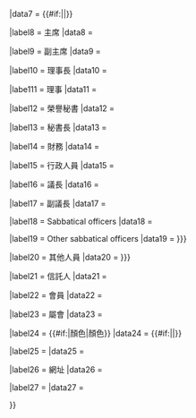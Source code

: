 {{Infobox
|bodyclass  = vcard
|titleclass = fn org

|bodystyle = 

|title     = {{{name|<includeonly>{{PAGENAME}}</includeonly>}}}

|image     = {{{image|}}}
|caption   = {{{caption|}}}

|label1  = 簡稱
|data1   = {{{abbreviation|}}} 

|label2  = 格言
|data2   = {{{motto|}}} 

|label3  = 學校
|data3   = {{{institution|}}}

|label4  = 地點
|data4   = {{{location|}}}

|label5  = 創於
|data5   = {{{established|}}}

|label6  = 會長
|data6   = {{{president|}}}

|label7  = {{#if:{{{vice presidents|}}}|副會長|副會長}}
|data7   = {{#if:{{{vice presidents|}}}|{{{vice presidents}}}|{{{vice president|}}}}}

|label8 = 主席
|data8  = {{{chairperson|}}}

|label9 = 副主席
|data9  = {{{vice-chairperson|}}}

|label10 = 理事長
|data10  = {{{council-president|}}}

|labe111 = 理事
|data11  = {{{director|}}}

|label12  = 榮譽秘書
|data12 = {{{honorary secretary|}}}

|label13  = 秘書長
|data13   = {{{general secretary|}}}

|label14 = 財務
|data14  = {{{treasurer|}}}

|label15 = 行政人員
|data15  = {{{executive officers|}}}

|label16 = 議長
|data16 = {{{chairperson of student parliament|}}}

|label17 = 副議長
|data17 = {{{vice-chairperson of student parliament|}}}

|label18 = Sabbatical officers
|data18  = {{{sabbs|}}}

|label19 = Other sabbatical officers
|data19  = {{{other_sabbs|{{{other sabbs|}}}}}}

|label20 = 其他人員
|data20  = {{{other_officers|{{{other officers|}}}}}}

|label21 = 信託人
|data21  = {{{trustees|}}}

|label22 = 會員
|data22  = {{{members|}}}

|label23 = 屬會
|data23  = {{{affiliated|}}}

|label24 = {{#if:{{{colors|}}}|顏色|顏色}}
|data24  = {{#if:{{{colors|}}}|{{{colors}}}|{{{colours|}}}}}

|label25 = {{{free_label}}}
|data25  = {{{free1|}}}

|label26 = 網址
|data26  = {{{homepage|}}}

|label27 = {{{free_labe2}}}
|data27  = {{{free2|}}}

}}<noinclude>
{{documentation}}
</noinclude>
